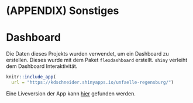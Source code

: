# (APPENDIX) Sonstiges {-}
# Dashboard {#dashboard}

Die Daten dieses Projekts wurden verwendet, um ein Dashboard zu erstellen. Dieses wurde mit dem Paket `flexdashboard` erstellt. `shiny` verleiht dem Dashboard Interaktivität.

```r
knitr::include_app(
  url = "https://kdschneider.shinyapps.io/unfaelle-regensburg/")
```

Eine Liveversion der App kann [hier](https://www.kdschneider.shinyapps.io/unfaelle-regensburg) gefunden werden. 